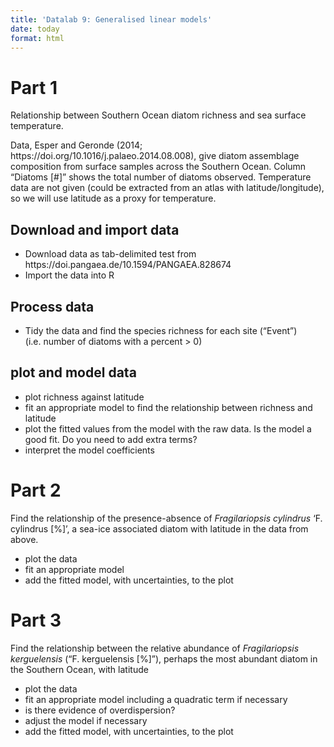 ```yaml
---
title: 'Datalab 9: Generalised linear models'
date: today
format: html
---
```



# Part 1

Relationship between Southern Ocean diatom richness and sea surface temperature.

Data, Esper and Geronde (2014; https://doi.org/10.1016/j.palaeo.2014.08.008), give diatom assemblage composition from surface samples across the Southern Ocean. 
Column "Diatoms [#]" shows the total number of diatoms observed.
Temperature data are not given (could be extracted from an atlas with latitude/longitude), so we will use latitude as a proxy for temperature.

## Download and import data

- Download data as tab-delimited test from https://doi.pangaea.de/10.1594/PANGAEA.828674
- Import the data into R

## Process data

- Tidy the data and find the species richness for each site ("Event") (i.e. number of diatoms with a percent > 0) 

## plot and model data

- plot richness against latitude
- fit an appropriate model to find the relationship between richness and latitude
- plot the fitted values from the model with the raw data. Is the model a good fit. Do you need to add extra terms?
- interpret the model coefficients

# Part 2

Find the relationship of the presence-absence of _Fragilariopsis cylindrus_ 'F. cylindrus [%]', a sea-ice associated diatom with latitude in the data from above. 

- plot the data
- fit an appropriate model
- add the fitted model, with uncertainties, to the plot

# Part 3

Find the relationship between the relative abundance of  _Fragilariopsis kerguelensis_ ("F. kerguelensis [%]"), perhaps the most abundant diatom in the Southern Ocean, with latitude

- plot the data
- fit an appropriate model including a quadratic term if necessary
- is there evidence of overdispersion?
- adjust the model if necessary
- add the fitted model, with uncertainties, to the plot
